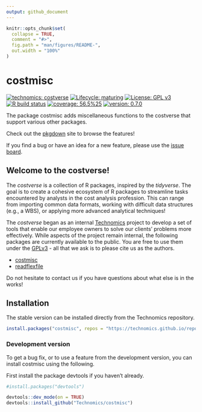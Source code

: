 ```yaml
---
output: github_document
---
```


<!-- README.md is generated from README.Rmd. Please edit that file -->

```r
knitr::opts_chunk$set(
  collapse = TRUE,
  comment = "#>",
  fig.path = "man/figures/README-",
  out.width = "100%"
)
```

# costmisc

<!-- badges: start -->
[![technomics: costverse](https://img.shields.io/badge/technomics-costverse-EAC435.svg)](https://github.com/technomics)
[![Lifecycle: maturing](https://img.shields.io/badge/lifecycle-maturing-blue.svg)](https://www.tidyverse.org/lifecycle/#maturing)
[![License: GPL v3](https://img.shields.io/badge/License-GPLv3-blue.svg)](https://www.gnu.org/licenses/gpl-3.0)
[![R build status](https://github.com/Technomics/costmisc/workflows/R-CMD-check/badge.svg)](https://github.com/Technomics/costmisc/actions)
[![coverage: 56.5%25](https://img.shields.io/badge/coverage-56.5%25-yellow.svg)](https://cran.r-project.org/web/packages/covr/vignettes/how_it_works.html)
[![version: 0.7.0](https://img.shields.io/badge/version-0.7.0-blue.svg)]()
<!-- badges: end -->

The package costmisc adds miscellaneous functions to the costverse that support various other packages.

Check out the [pkgdown](https://technomics.github.io/costmisc/) site to browse the features!

If you find a bug or have an idea for a new feature, please use the [issue board](https://github.com/Technomics/costmisc/issues).

## Welcome to the costverse!

The *costverse* is a collection of R packages, inspired by the *tidyverse*. The goal is to create a cohesive ecosystem of R packages to streamline tasks encountered by analysts in the cost analysis profession. This can range from importing common data formats, working with difficult data structures (e.g., a WBS), or applying more advanced analytical techniques!

The *costverse* began as an internal [Technomics](https://www.technomics.net/) project to develop a set of tools that enable our employee owners to solve our clients’ problems more effectively. While aspects of the project remain internal, the following packages are currently available to the public. You are free to use them under the [GPLv3](https://www.gnu.org/licenses/gpl-3.0.en.html) - all that we ask is to please cite us as the authors.

 - [costmisc](https://github.com/Technomics/costmisc/)
 - [readflexfile](https://github.com/Technomics/readflexfile/)

Do not hesitate to contact us if you have questions about what else is in the works!

## Installation

The stable version can be installed directly from the Technomics repository.

```r
install.packages("costmisc", repos = "https://technomics.github.io/repo/")
```

### Development version

To get a bug fix, or to use a feature from the development version, you can install costmisc using the following. 

First install the package devtools if you haven't already.

```r
#install.packages("devtools")

devtools::dev_mode(on = TRUE)
devtools::install_github("Technomics/costmisc")
```
